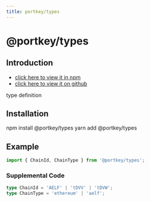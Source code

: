 ```yaml
---
title: portkey/types
---
```


# @portkey/types

## Introduction

-   [click here to view it in npm](https://www.npmjs.com/package/@portkey/types)
-   [click here to view it on github](https://github.com/Portkey-Wallet/portkey-web/blob/master/packages/types/README.md)

type definition

## Installation

<Tabs>
  <TableItem value="npm" label="NPM">
    <CodeBlock language="bash">npm install @portkey/types</CodeBlock>
  </TableItem>
  <TableItem value="yarn" label="YARN">
    <CodeBlock language="bash">yarn add @portkey/types</CodeBlock>
  </TableItem>
</Tabs>

## Example

```typescript
import { ChainId, ChainType } from '@portkey/types';
```

### Supplemental Code

```typescript
type ChainId = 'AELF' | 'tDVV' | 'tDVW';
type ChainType = 'ethereum' | 'aelf';
```